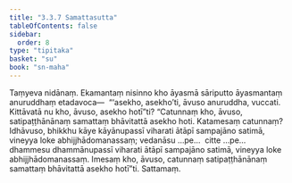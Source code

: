 ```yaml
---
title: "3.3.7 Samattasutta"
tableOfContents: false
sidebar:
  order: 8
type: "tipitaka"
basket: "su"
book: "sn-maha"
---
```



<DynamicBreadcrumb />

<Division number="393" book="sn-maha" bookNo="14" page="152">

<Paragraph number="884" book="sn-maha">
Taṃyeva nidānaṃ. Ekamantaṃ nisinno kho āyasmā sāriputto āyasmantaṃ anuruddhaṃ etadavoca—  “‘asekho, asekho’ti, āvuso anuruddha, vuccati. Kittāvatā nu kho, āvuso, asekho hotī”ti? “Catunnaṃ kho, āvuso, satipaṭṭhānānaṃ samattaṃ bhāvitattā asekho hoti.
</Paragraph>

<Paragraph number="885" book="sn-maha">
Katamesaṃ catunnaṃ? Idhāvuso, bhikkhu kāye kāyānupassī viharati ātāpī sampajāno satimā, vineyya loke abhijjhādomanassaṃ; vedanāsu …pe…  citte …pe…  dhammesu dhammānupassī viharati ātāpī sampajāno satimā, vineyya loke abhijjhādomanassaṃ. Imesaṃ kho, āvuso, catunnaṃ satipaṭṭhānānaṃ samattaṃ bhāvitattā asekho hotī”ti.

</Paragraph>
</Division>

<Paragraph number="886" type="center" book="sn-maha">
Sattamaṃ.
</Paragraph>